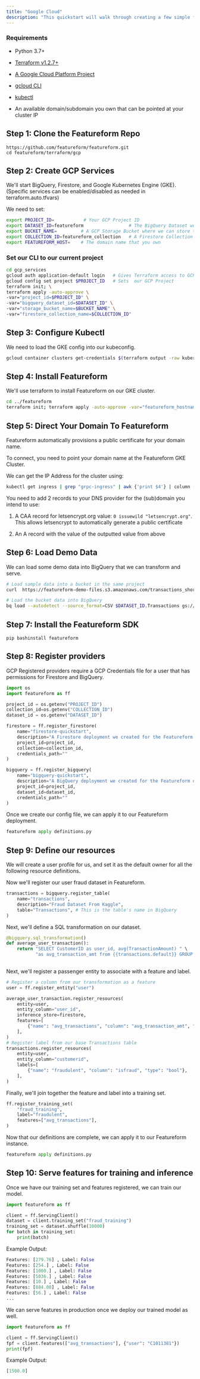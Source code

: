 ```yaml
---
title: "Google Cloud"
description: "This quickstart will walk through creating a few simple features, labels, and a training set using BigQuery and Firestore. We will use a transaction fraud training set."
---
```


### Requirements

* Python 3.7+

* [Terraform v1.2.7+](https://www.terraform.io/downloads)

* [A Google Cloud Platform Project](https://cloud.google.com/)

* [gcloud CLI](https://cloud.google.com/sdk/gcloud)

* [kubectl](https://kubernetes.io/docs/tasks/tools/)

* An available domain/subdomain you own that can be pointed at your cluster IP

## Step 1: Clone the Featureform Repo

```
https://github.com/featureform/featureform.git
cd featureform/terraform/gcp
```

## Step 2: Create GCP Services

We'll start BigQuery, Firestore, and Google Kubernetes Engine (GKE). (Specific services can be enabled/disabled as needed in terraform.auto.tfvars)

We need to set:

```bash
export PROJECT_ID=           # Your GCP Project ID
export DATASET_ID=featureform                 # The BigQuery Dataset we'll use
export BUCKET_NAME=         # A GCP Storage Bucket where we can store test data
export COLLECTION_ID=featureform_collection   # A Firestore Collection ID
export FEATUREFORM_HOST=    # The domain name that you own
```

### Set our CLI to our current project

```bash
cd gcp_services
gcloud auth application-default login   # Gives Terraform access to GCP
gcloud config set project $PROJECT_ID   # Sets  our GCP Project
terraform init; \
terraform apply -auto-approve \
-var="project_id=$PROJECT_ID" \
-var="bigquery_dataset_id=$DATASET_ID" \
-var="storage_bucket_name=$BUCKET_NAME" \
-var="firestore_collection_name=$COLLECTION_ID"
```

## Step 3: Configure Kubectl

We need to load the GKE config into our kubeconfig.

```bash
gcloud container clusters get-credentials $(terraform output -raw kubernetes_cluster_name) --region $(terraform output -raw region)
```

## Step 4: Install Featureform

We'll use terraform to install Featureform on our GKE cluster.

```bash
cd ../featureform
terraform init; terraform apply -auto-approve -var="featureform_hostname=$FEATUREFORM_HOST"
```

## Step 5: Direct Your Domain To Featureform

Featureform automatically provisions a public certificate for your domain name.

To connect, you need to point your domain name at the Featureform GKE Cluster.

We can get the IP Address for the cluster using:

```bash
kubectl get ingress | grep "grpc-ingress" | awk {'print $4'} | column -t
```

You need to add 2 records to your DNS provider for the (sub)domain you intend to use:

1. A CAA record for letsencrypt.org value: `0 issuewild "letsencrypt.org"`. This allows letsencrypt to automatically generate a public certificate

2. An A record with the value of the outputted value from above

## Step 6: Load Demo Data

We can load some demo data into BigQuery that we can transform and serve.

```bash
# Load sample data into a bucket in the same project
curl  https://featureform-demo-files.s3.amazonaws.com/transactions_short.csv | gsutil cp - gs://$BUCKET_NAME/transactions.csv

# Load the bucket data into BigQuery
bq load --autodetect --source_format=CSV $DATASET_ID.Transactions gs://$BUCKET_NAME/transactions.csv
```

## Step 7: Install the Featureform SDK

```
pip bashinstall featureform
```

## Step 8: Register providers

GCP Registered providers require a GCP Credentials file for a user that has permissions for Firestore and BigQuery.

```py definitions.py
import os
import featureform as ff

project_id = os.getenv("PROJECT_ID")
collection_id=os.getenv("COLLECTION_ID")
dataset_id = os.getenv("DATASET_ID")

firestore = ff.register_firestore(
    name="firestore-quickstart",
    description="A Firestore deployment we created for the Featureform quickstart",
    project_id=project_id,
    collection=collection_id,
    credentials_path=""
)

bigquery = ff.register_bigquery(
    name="bigquery-quickstart",
    description="A BigQuery deployment we created for the Featureform quickstart",
    project_id=project_id,
    dataset_id=dataset_id,
    credentials_path=""
)
```

Once we create our config file, we can apply it to our Featureform deployment.

```py
featureform apply definitions.py
```

## Step 9: Define our resources

We will create a user profile for us, and set it as the default owner for all the following resource definitions.

Now we'll register our user fraud dataset in Featureform.

```py definitions.py
transactions = bigquery.register_table(
    name="transactions",
    description="Fraud Dataset From Kaggle",
    table="Transactions", # This is the table's name in BigQuery
)
```

Next, we'll define a SQL transformation on our dataset.

```py definitions.py
@bigquery.sql_transformation()
def average_user_transaction():
    return "SELECT CustomerID as user_id, avg(TransactionAmount) " \
           "as avg_transaction_amt from {{transactions.default}} GROUP BY user_id"
    
```

Next, we'll register a passenger entity to associate with a feature and label.

```py definitions.py
# Register a column from our transformation as a feature
user = ff.register_entity("user")

average_user_transaction.register_resources(
    entity=user,
    entity_column="user_id",
    inference_store=firestore,
    features=[
        {"name": "avg_transactions", "column": "avg_transaction_amt", "type": "float32"},
    ],
)
# Register label from our base Transactions table
transactions.register_resources(
    entity=user,
    entity_column="customerid",
    labels=[
        {"name": "fraudulent", "column": "isfraud", "type": "bool"},
    ],
)
```

Finally, we'll join together the feature and label into a training set.

```py definitions.py
ff.register_training_set(
    "fraud_training",
    label="fraudulent",
    features=["avg_transactions"],
)
```

Now that our definitions are complete, we can apply it to our Featureform instance.

```py
featureform apply definitions.py
```

## Step 10: Serve features for training and inference

Once we have our training set and features registered, we can train our model.

```py
import featureform as ff

client = ff.ServingClient()
dataset = client.training_set("fraud_training")
training_set = dataset.shuffle(10000)
for batch in training_set:
    print(batch)
```

Example Output:

```py
Features: [279.76] , Label: False
Features: [254.] , Label: False
Features: [1000.] , Label: False
Features: [5036.] , Label: False
Features: [10.] , Label: False
Features: [884.08] , Label: False
Features: [56.] , Label: False
...
```

We can serve features in production once we deploy our trained model as well.

```py
import featureform as ff

client = ff.ServingClient()
fpf = client.features(["avg_transactions"], {"user": "C1011381"})
print(fpf)
```

Example Output:

```py
[1500.0]
```